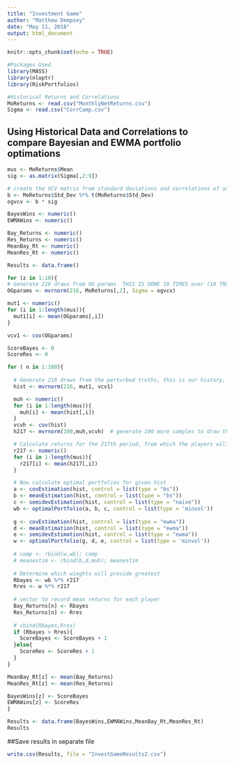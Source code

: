 ```yaml
---
title: "Investment Game"
author: "Matthew Dempsey"
date: "May 11, 2018"
output: html_document
---
```


```r
knitr::opts_chunk$set(echo = TRUE)

#Packages Used
library(MASS)
library(nloptr)
library(RiskPortfolios)

#Historical Returns and Correlations
MoReturns <- read.csv("MonthlyNetReturns.csv")
Sigma <- read.csv("CorrCamp.csv")

```

## Using Historical Data and Correlations to compare Bayesian and EWMA portfolio optimations

```r
mus <- MoReturns$Mean
sig <- as.matrix(Sigma[,2:9])

# create the VCV matrix from standard deviations and correlations of assets
b <- MoReturns$Std_Dev %*% t(MoReturns$Std_Dev)
ogvcv <- b * sig

BayesWins <- numeric()
EWMAWins <- numeric()

Bay_Returns <- numeric()
Res_Returns <- numeric()
MeanBay_Rt <- numeric()
MeanRes_Rt <- numeric()

Results <- data.frame()

for (z in 1:10){
# Generate 216 draws from OG params  THIS IS DONE 10 TIMES over (10 TRUTHS)
OGparams <- mvrnorm(216, MoReturns[,2], Sigma = ogvcv)

mut1 <- numeric()
for (i in 1:length(mus)){
  mut1[i] <- mean(OGparams[,i])
}

vcv1 <- cov(OGparams)

ScoreBayes <- 0
ScoreRes <- 0

for ( n in 1:100){
  
  # Generate 216 draws from the perturbed truths, this is our history, 100 histories
  hist <- mvrnorm(216, mut1, vcv1)

  muh <- numeric()
  for (i in 1:length(mus)){
    muh[i] <- mean(hist[,i])
  }
  vcvh <- cov(hist)
  h217 <- mvrnorm(100,muh,vcvh)  # generate 100 more samples to draw the 217th returns from

  # Calculate returns for the 217th period, from which the players will apply their weights to in order determine a winner
  r217 <- numeric()
  for (i in 1:length(mus)){
    r217[i] <- mean(h217[,i])
  }

  # Now calculate optimal portfolios for given hist
  a <- covEstimation(hist, control = list(type = "bs"))
  b <- meanEstimation(hist, control = list(type = "bs"))
  c <- semidevEstimation(hist, control = list(type = "naive"))
  wb <- optimalPortfolio(a, b, c, control = list(type = 'minvol'))
  
  g <- covEstimation(hist, control = list(type = "ewma"))
  d <- meanEstimation(hist, control = list(type = "ewma"))
  e <- semidevEstimation(hist, control = list(type = "ewma"))
  w <- optimalPortfolio(g, d, e, control = list(type = 'minvol'))
  
  # comp <- rbind(w,wb); comp
  # meanestim <- rbind(b,d,muh); meanestim
  
  # Determine which wieghts will provide greatest 
  Rbayes <- wb %*% r217
  Rres <- w %*% r217
  
  # vector to record mean returns for each player
  Bay_Returns[n] <- Rbayes
  Res_Returns[n] <- Rres
  
  # cbind(Rbayes,Rres)
  if (Rbayes > Rres){
    ScoreBayes <- ScoreBayes + 1
  }else{
    ScoreRes <- ScoreRes + 1
  }
}

MeanBay_Rt[z] <- mean(Bay_Returns)
MeanRes_Rt[z] <- mean(Res_Returns)

BayesWins[z] <- ScoreBayes
EWMAWins[z] <- ScoreRes
}

Results <- data.frame(BayesWins,EWMAWins,MeanBay_Rt,MeanRes_Rt)
Results
```

##Save results in separate file

```r
write.csv(Results, file = "InvestGameResults2.csv")
```


